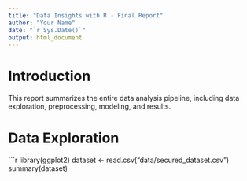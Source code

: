 ```yaml
---
title: "Data Insights with R - Final Report"
author: "Your Name"
date: "`r Sys.Date()`"
output: html_document
---
```


# Introduction  
This report summarizes the entire data analysis pipeline, including data exploration, preprocessing, modeling, and results.

# Data Exploration  
```r
library(ggplot2)
dataset <- read.csv("data/secured_dataset.csv")
summary(dataset)
